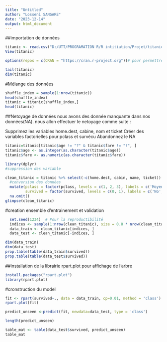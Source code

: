 ```yaml
---
title: "Untitled"
author: "Losseni SANGARE"
date: "2023-12-14"
output: html_document
---
```


##importation de données
```r
titanic <- read.csv("D:/UTT/PROGRAMATION R/R intitiation/Projet/titanic project ML/titanic_data.csv", row.names=1)
View(titanic)

```

```r
options(repos = c(CRAN = "https://cran.r-project.org"))# pour permettre l'execution du Knit
```


```r
tail(titanic)
dim(titanic)
```

#Mélange des données

```r
shuffle_index = sample(1:nrow(titanic))
head(shuffle_index)
titanic = titanic[shuffle_index,]
head(titanic)
```

##Netoyage de données
nous avons des donnée manquante dans nos données(NA). nous allon effectuer le netoyage comme suite  : 

Supprimez les variables home.dest, cabine, nom et ticket
Créer des variables factorielles pour pclass et survécu
Abandonnez le NA

```r
titanic=titanic[titanic$age != "?" & titanic$fare != "?", ]
titanic$age <- as.integer(as.character(titanic$age))
titanic$fare <- as.numeric(as.character(titanic$fare))
```


```r
library(dplyr)
#suppression des variable

clean_titanic = titanic %>% select(-c(home.dest, cabin, name, ticket)) %>% 
  #conversion des données 
  mutate(pclass = factor(pclass, levels = c(1, 2, 3), labels = c('Moyen', 'Moyen', 'Inferieur')),
         survived = factor(survived, levels = c(0, 1), labels = c('No', 'Yes'))) %>%
  na.omit()
glimpse(clean_titanic)
```


#creation ensemble d'entrainement et validation


```r
  set.seed(1234)  # Pour la reproductibilité
  indices <- sample(1:nrow(clean_titanic), size = 0.8 * nrow(clean_titanic))
  data_train <- clean_titanic[indices, ]
  data_test <- clean_titanic[-indices, ]
```

```r
dim(data_train)
dim(data_test)
prop.table(table(data_train$survived))
prop.table(table(data_test$survived))
```

##installation de la librairie rpart.plot pour affichage de l'arbre

```r
install.packages("rpart.plot")
library(rpart.plot)
```

#cronstruction du model
```r
fit <- rpart(survived~., data = data_train, cp=0.01, method = 'class')
rpart.plot(fit)
```


```r
predict_unseen <-predict(fit, newdata=data_test, type = 'class')

length(predict_unseen)
```

```r
table_mat <- table(data_test$survived, predict_unseen)
table_mat
```

